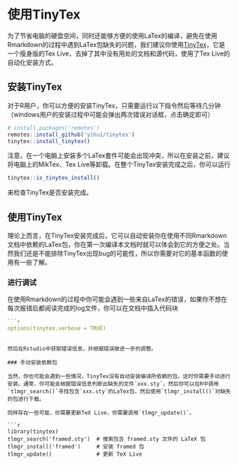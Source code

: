 # 使用TinyTex

为了节省电脑的硬盘空间，同时还能够方便的使用LaTex的编译，避免在使用Rmarkdown的过程中遇到LaTex包缺失的问题，我们建议你使用[TinyTex](https://yihui.name/tinytex/cn/)，它是一个瘦身版的Tex Live，去掉了其中没有用处的文档和源代码，使用了Tex Live的自动化安装方式。

## 安装TinyTex

对于R用户，你可以方便的安装TinyTex，只需要运行以下指令然后等待几分钟（windows用户的安装过程中可能会弹出两次错误对话框，点击确定即可）

```r
# install.packages('remotes')
remotes::install_github('yihui/tinytex')
tinytex::install_tinytex()
```

注意，在一个电脑上安装多个LaTex套件可能会出现冲突，所以在安装之前，建议将电脑上的MikTex、Tex Live等卸载。在整个TinyTex安装完成之后，你可以运行

```r
tinytex::is_tinytex_install()
```
来检查TinyTex是否安装完成。

## 使用TinyTex

理论上而言，在TinyTex安装完成后，它可以自动安装你在使用不同Rmarkdown文档中依赖的LaTex包，你在第一次编译本文档时就可以体会到它的方便之处。当然我们还是不能排除TinyTex出现bug的可能性，所以你需要对它的基本函数的使用有一些了解。

### 进行调试

在使用Rmarkdown的过程中你可能会遇到一些来自LaTex的错误，如果你不想在每次报错后都阅读完成的log文件，你可以在文档中插入代码块

```r
```r
options(tinytex.verbose = TRUE)
```

```

然后在Rstudio中获取错误信息，并根据错误做进一步的调整。

### 手动安装依赖包

当然，你也可能会遇到一些情况，TinyTex没有自动安装编译所依赖的包，这时你需要手动进行安装。通常，你可能会根据错误信息判断出缺失的文件`xxx.sty`，然后你可以在R中调用`tlmgr_search()`寻找包含`xxx.sty`的LaTex包，然后使用`tlmgr_install()`对缺失的包进行下载。

同样存在一些可能，你需要更新TeX Live，你需要调用`tlmgr_update()`。

```r
library(tinytex)
tlmgr_search('framed.sty')  # 搜索包含 framed.sty 文件的 LaTeX 包
tlmgr_install('framed')     # 安装 framed 包
tlmgr_update()              # 更新 TeX Live
```
